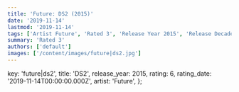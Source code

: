 ```yaml
---
title: 'Future: DS2 (2015)'
date: '2019-11-14'
lastmod: '2019-11-14'
tags: ['Artist Future', 'Rated 3', 'Release Year 2015', 'Release Decade 2010']
summary: 'Rated 3'
authors: ['default']
images: ['/content/images/future|ds2.jpg']
---
```


  key: 'future|ds2',
  title: 'DS2',
  release_year: 2015,
  rating: 6,
  rating_date: '2019-11-14T00:00:00.000Z',
  artist: 'Future',
};

<MusicRating data={data} />
